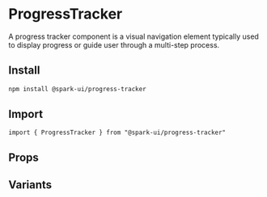 


<Meta of={stories} />

# ProgressTracker

A progress tracker component is a visual navigation element typically used to display progress or guide user through a multi-step process.

## Install

```sh
npm install @spark-ui/progress-tracker
```

## Import

```tsx
import { ProgressTracker } from "@spark-ui/progress-tracker"
```

## Props

<ArgTypes of={ProgressTracker} />

## Variants
<Canvas of={stories.Default} />
